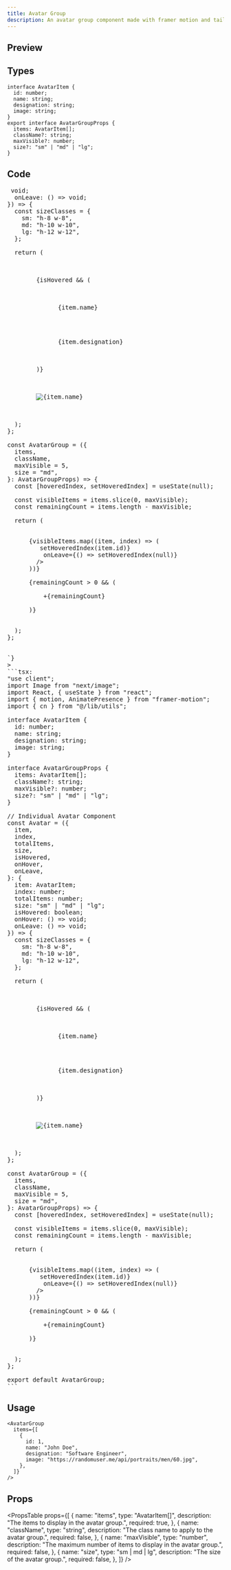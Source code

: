 ```yaml
---
title: Avatar Group
description: An avatar group component made with framer motion and tailwind css.
---
```


## Preview

<Preview>
  <AvatarGroup
    items={[
      {
        id: 1,
        name: "John Doe",
        designation: "Software Engineer",
        image: "/images/profile/1.png",
      },
      {
        id: 2,
        name: "Jane Smith",
        designation: "Product Manager",
        image: "/images/profile/2.png",
      },
      {
        id: 3,
        name: "Jim Beam",
        designation: "Marketing Manager",
        image: "/images/profile/3.png",
      },
      {
        id: 4,
        name: "John Doe",
        designation: "Software Engineer",
        image: "/images/profile/4.png",
      },
      {
        id: 5,
        name: "John Doe",
        designation: "Software Engineer",
        image: "/images/profile/5.png",
      },
      {
        id: 6,
        name: "John Doe",
        designation: "Software Engineer",
        image: "/images/profile/6.png",
      },
    ]}
    maxVisible={5}
    size="md"
  />
</Preview>

## Types

```tsx
interface AvatarItem {
  id: number;
  name: string;
  designation: string;
  image: string;
}
export interface AvatarGroupProps {
  items: AvatarItem[];
  className?: string;
  maxVisible?: number;
  size?: "sm" | "md" | "lg";
}
```

## Code

<Pre
  raw={`
  "use client";

interface AvatarItem {
  id: number;
  name: string;
  designation: string;
  image: string;
}

interface AvatarGroupProps {
  items: AvatarItem[];
  className?: string;
  maxVisible?: number;
  size?: "sm" | "md" | "lg";
}

// Individual Avatar Component
const Avatar = ({
  item,
  index,
  totalItems,
  size,
  isHovered,
  onHover,
  onLeave,
}: {
  item: AvatarItem;
  index: number;
  totalItems: number;
  size: "sm" | "md" | "lg";
  isHovered: boolean;
  onHover: () => void;
  onLeave: () => void;
}) => {
  const sizeClasses = {
    sm: "h-8 w-8",
    md: "h-10 w-10",
    lg: "h-12 w-12",
  };

  return (
    <div
      className="relative group flex items-center justify-center"
      onMouseEnter={onHover}
      onMouseLeave={onLeave}
      style={{
        marginLeft: index === 0 ? 0 : "-0.5rem",
        zIndex: totalItems - index,
      }}
    >
      <AnimatePresence mode="popLayout">
        {isHovered && (
          <motion.div
            initial={{ opacity: 0, y: 10, scale: 0.95 }}
            animate={{
              opacity: 1,
              y: 0,
              scale: 1,
              transition: {
                type: "spring",
                stiffness: 200,
                damping: 20,
              },
            }}
            exit={{ opacity: 0, y: 10, scale: 0.95 }}
            className="absolute -top-16 whitespace-nowrap flex text-xs flex-col items-center justify-center rounded-xl bg-white z-50 shadow-lg px-4 py-2 border min-w-max"
          >
            <div className="font-bold text-gray-900 relative z-30 text-base text-center">
              {item.name}
            </div>
            <div className="text-gray-600 text-xs text-center">
              {item.designation}
            </div>
          </motion.div>
        )}
      </AnimatePresence>

      <motion.div
        whileHover={{ scale: 1.05, zIndex: 100 }}
        transition={{ type: "spring", stiffness: 200, damping: 15 }}
        className="relative"
      >
        <Image
          height={100}
          width={100}
          src={item.image}
          alt={item.name}
          className={cn(
            "object-cover rounded-full border-2 border-background transition duration-300",
            sizeClasses[size]
          )}
        />
      </motion.div>
    </div>
  );
};

const AvatarGroup = ({
  items,
  className,
  maxVisible = 5,
  size = "md",
}: AvatarGroupProps) => {
  const [hoveredIndex, setHoveredIndex] = useState<number | null>(null);

  const visibleItems = items.slice(0, maxVisible);
  const remainingCount = items.length - maxVisible;

  return (
    <div className={cn("flex items-center justify-center", className)}>
      {visibleItems.map((item, index) => (
        <Avatar
          key={item.id}
          item={item}
          index={index}
          totalItems={visibleItems.length}
          size={size}
          isHovered={hoveredIndex === item.id}
          onHover={() => setHoveredIndex(item.id)}
          onLeave={() => setHoveredIndex(null)}
        />
      ))}

      {remainingCount > 0 && (
        <motion.div
          initial={{ opacity: 0, scale: 0.9 }}
          animate={{ opacity: 1, scale: 1 }}
          className={cn(
            "flex items-center justify-center rounded-full border-2 border-background bg-muted text-muted-foreground font-medium",
            size === "sm"
              ? "h-8 w-8"
              : size === "md"
              ? "h-10 w-10"
              : "h-12 w-12",
            "ml-[-0.5rem]"
          )}
        >
          +{remainingCount}
        </motion.div>
      )}
    </div>
  );
};


`}
>
```tsx: 
"use client";
import Image from "next/image";
import React, { useState } from "react";
import { motion, AnimatePresence } from "framer-motion";
import { cn } from "@/lib/utils";

interface AvatarItem {
  id: number;
  name: string;
  designation: string;
  image: string;
}

interface AvatarGroupProps {
  items: AvatarItem[];
  className?: string;
  maxVisible?: number;
  size?: "sm" | "md" | "lg";
}

// Individual Avatar Component
const Avatar = ({
  item,
  index,
  totalItems,
  size,
  isHovered,
  onHover,
  onLeave,
}: {
  item: AvatarItem;
  index: number;
  totalItems: number;
  size: "sm" | "md" | "lg";
  isHovered: boolean;
  onHover: () => void;
  onLeave: () => void;
}) => {
  const sizeClasses = {
    sm: "h-8 w-8",
    md: "h-10 w-10",
    lg: "h-12 w-12",
  };

  return (
    <div
      className="relative group flex items-center justify-center"
      onMouseEnter={onHover}
      onMouseLeave={onLeave}
      style={{
        marginLeft: index === 0 ? 0 : "-0.5rem",
        zIndex: totalItems - index,
      }}
    >
      <AnimatePresence mode="popLayout">
        {isHovered && (
          <motion.div
            initial={{ opacity: 0, y: 10, scale: 0.95 }}
            animate={{
              opacity: 1,
              y: 0,
              scale: 1,
              transition: {
                type: "spring",
                stiffness: 200,
                damping: 20,
              },
            }}
            exit={{ opacity: 0, y: 10, scale: 0.95 }}
            className="absolute -top-16 whitespace-nowrap flex text-xs flex-col items-center justify-center rounded-xl bg-white z-50 shadow-lg px-4 py-2 border min-w-max"
          >
            <div className="font-bold text-gray-900 relative z-30 text-base text-center">
              {item.name}
            </div>
            <div className="text-gray-600 text-xs text-center">
              {item.designation}
            </div>
          </motion.div>
        )}
      </AnimatePresence>

      <motion.div
        whileHover={{ scale: 1.05, zIndex: 100 }}
        transition={{ type: "spring", stiffness: 200, damping: 15 }}
        className="relative"
      >
        <Image
          height={100}
          width={100}
          src={item.image}
          alt={item.name}
          className={cn(
            "object-cover rounded-full border-2 border-background transition duration-300",
            sizeClasses[size]
          )}
        />
      </motion.div>
    </div>
  );
};

const AvatarGroup = ({
  items,
  className,
  maxVisible = 5,
  size = "md",
}: AvatarGroupProps) => {
  const [hoveredIndex, setHoveredIndex] = useState<number | null>(null);

  const visibleItems = items.slice(0, maxVisible);
  const remainingCount = items.length - maxVisible;

  return (
    <div className={cn("flex items-center justify-center", className)}>
      {visibleItems.map((item, index) => (
        <Avatar
          key={item.id}
          item={item}
          index={index}
          totalItems={visibleItems.length}
          size={size}
          isHovered={hoveredIndex === item.id}
          onHover={() => setHoveredIndex(item.id)}
          onLeave={() => setHoveredIndex(null)}
        />
      ))}

      {remainingCount > 0 && (
        <motion.div
          initial={{ opacity: 0, scale: 0.9 }}
          animate={{ opacity: 1, scale: 1 }}
          className={cn(
            "flex items-center justify-center rounded-full border-2 border-background bg-muted text-muted-foreground font-medium",
            size === "sm"
              ? "h-8 w-8"
              : size === "md"
              ? "h-10 w-10"
              : "h-12 w-12",
            "ml-[-0.5rem]"
          )}
        >
          +{remainingCount}
        </motion.div>
      )}
    </div>
  );
};

export default AvatarGroup;
```
</Pre>

## Usage

```tsx
<AvatarGroup
  items={[
    {
      id: 1,
      name: "John Doe",
      designation: "Software Engineer",
      image: "https://randomuser.me/api/portraits/men/60.jpg",
    },
  ]}
/>
```

## Props

<PropsTable
  props={[
    {
      name: "items",
      type: "AvatarItem[]",
      description: "The items to display in the avatar group.",
      required: true,
    },
    {
      name: "className",
      type: "string",
      description: "The class name to apply to the avatar group.",
      required: false,
    },
    {
      name: "maxVisible",
      type: "number",
      description:
        "The maximum number of items to display in the avatar group.",
      required: false,
    },
    {
      name: "size",
      type: "sm | md | lg",
      description: "The size of the avatar group.",
      required: false,
    },
  ]}
/>
